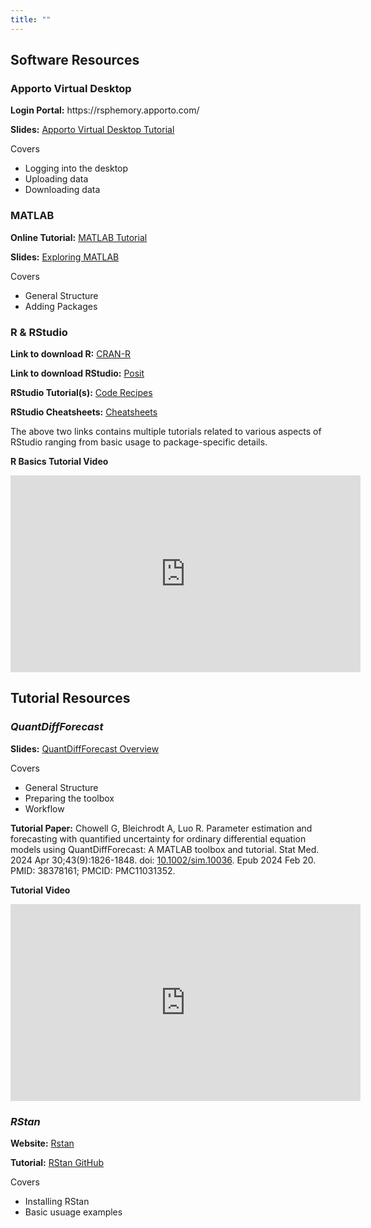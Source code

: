```yaml
---
title: ""
---
```


## Software Resources

### Apporto Virtual Desktop

**Login Portal:** https://rsphemory.apporto.com/

**Slides:** [Apporto Virtual Desktop Tutorial](Powerpoints/apporto.pdf)

Covers

-   Logging into the desktop
-   Uploading data
-   Downloading data

### MATLAB

**Online Tutorial:** [MATLAB Tutorial](https://www.mathworks.com/support/learn-with-matlab-tutorials.html)

**Slides:** [Exploring MATLAB](Powerpoints/ExploringMATLAB.pdf)

Covers

-   General Structure
-   Adding Packages

### R & RStudio

**Link to download R:** [CRAN-R](https://cran.r-project.org/)

**Link to download RStudio:** [Posit](https://posit.co/download/rstudio-desktop/)

**RStudio Tutorial(s):** [Code Recipes](https://posit.cloud/learn/recipes?_gl=1*1q88cu3*_ga*MTE1NDU3OTExMS4xNzIxMDUzMTEw*_ga%202C0WZ1JHG0*MTcyMTA1MzExMC4zLjEuMTcyMTA1MzEyNS4wLjAuMA.)

**RStudio Cheatsheets:** [Cheatsheets](https://rstudio.github.io/cheatsheets/contributed-cheatsheets.html)

The above two links contains multiple tutorials related to various aspects of RStudio ranging from basic usage to package-specific details.

**R Basics Tutorial Video**

<iframe width="560" height="315" src="https://www.youtube.com/embed/FY8BISK5DpM?si=EBo6GnQmHMVJ7i9l" title="YouTube video player" frameborder="0" allow="accelerometer; autoplay; clipboard-write; encrypted-media; gyroscope; picture-in-picture; web-share" referrerpolicy="strict-origin-when-cross-origin" allowfullscreen>

</iframe>

## Tutorial Resources

### *QuantDiffForecast*

**Slides:** [QuantDiffForecast Overview](Powerpoints/QuantDiffForecast.pdf)

Covers

-   General Structure
-   Preparing the toolbox
-   Workflow


**Tutorial Paper:** Chowell G, Bleichrodt A, Luo R. Parameter estimation and forecasting with quantified uncertainty for ordinary differential equation models using QuantDiffForecast: A MATLAB toolbox and tutorial. Stat Med. 2024 Apr 30;43(9):1826-1848. doi: [10.1002/sim.10036](https://doi.org/10.1002/sim.10036). Epub 2024 Feb 20. PMID: 38378161; PMCID: PMC11031352. 

**Tutorial Video**

<iframe width="560" height="315" src="https://www.youtube.com/embed/eyyX63H12sY?si=hW9j9yN6ZiyUq_N8" title="YouTube video player" frameborder="0" allow="accelerometer; autoplay; clipboard-write; encrypted-media; gyroscope; picture-in-picture; web-share" referrerpolicy="strict-origin-when-cross-origin" allowfullscreen></iframe>

### *RStan*

**Website:** [Rstan](https://mc-stan.org/users/interfaces/rstan)

**Tutorial:** [RStan GitHub](https://github.com/stan-dev/rstan/wiki/RStan-Getting-Started)

Covers

- Installing RStan
- Basic usuage examples 



